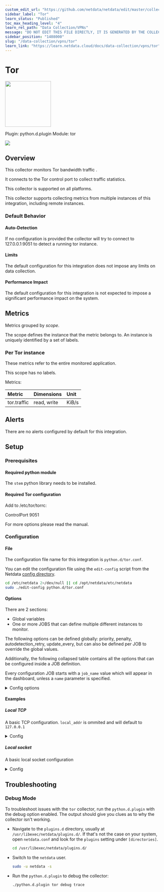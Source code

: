 ```yaml
---
custom_edit_url: "https://github.com/netdata/netdata/edit/master/collectors/python.d.plugin/tor/metadata.yaml"
sidebar_label: "Tor"
learn_status: "Published"
toc_max_heading_level: "4"
learn_rel_path: "Data Collection/VPNs"
message: "DO NOT EDIT THIS FILE DIRECTLY, IT IS GENERATED BY THE COLLECTOR'S metadata.yaml FILE"
sidebar_position: "1408000"
slug: "/data-collection/vpns/tor"
learn_link: "https://learn.netdata.cloud/docs/data-collection/vpns/tor"
---
```



# Tor


<img src="https://netdata.cloud/img/tor.svg" width="150"/>


Plugin: python.d.plugin
Module: tor

<img src="https://img.shields.io/badge/maintained%20by-Netdata-%2300ab44" />

## Overview

This collector monitors Tor bandwidth traffic .

It connects to the Tor control port to collect traffic statistics.

This collector is supported on all platforms.

This collector supports collecting metrics from multiple instances of this integration, including remote instances.


### Default Behavior

#### Auto-Detection

If no configuration is provided the collector will try to connect to 127.0.0.1:9051 to detect a running tor instance.

#### Limits

The default configuration for this integration does not impose any limits on data collection.

#### Performance Impact

The default configuration for this integration is not expected to impose a significant performance impact on the system.


## Metrics

Metrics grouped by *scope*.

The scope defines the instance that the metric belongs to. An instance is uniquely identified by a set of labels.



### Per Tor instance

These metrics refer to the entire monitored application.

This scope has no labels.

Metrics:

| Metric | Dimensions | Unit |
|:------|:----------|:----|
| tor.traffic | read, write | KiB/s |



## Alerts

There are no alerts configured by default for this integration.


## Setup

### Prerequisites

#### Required python module

The `stem` python library needs to be installed.


#### Required Tor configuration

Add to /etc/tor/torrc:

ControlPort 9051

For more options please read the manual.



### Configuration

#### File

The configuration file name for this integration is `python.d/tor.conf`.


You can edit the configuration file using the `edit-config` script from the
Netdata [config directory](/docs/configuring/configuration#the-netdata-config-directory).

```bash
cd /etc/netdata 2>/dev/null || cd /opt/netdata/etc/netdata
sudo ./edit-config python.d/tor.conf
```
#### Options

There are 2 sections:

* Global variables
* One or more JOBS that can define multiple different instances to monitor.

The following options can be defined globally: priority, penalty, autodetection_retry, update_every, but can also be defined per JOB to override the global values.

Additionally, the following collapsed table contains all the options that can be configured inside a JOB definition.

Every configuration JOB starts with a `job_name` value which will appear in the dashboard, unless a `name` parameter is specified.


<details><summary>Config options</summary>

| Name | Description | Default | Required |
|:----|:-----------|:-------|:--------:|
| update_every | Sets the default data collection frequency. | 5 | False |
| priority | Controls the order of charts at the netdata dashboard. | 60000 | False |
| autodetection_retry | Sets the job re-check interval in seconds. | 0 | False |
| penalty | Indicates whether to apply penalty to update_every in case of failures. | yes | False |
| name | Job name. This value will overwrite the `job_name` value. JOBS with the same name are mutually exclusive. Only one of them will be allowed running at any time. This allows autodetection to try several alternatives and pick the one that works. |  | False |
| control_addr | Tor control IP address | 127.0.0.1 | False |
| control_port | Tor control port. Can be either a tcp port, or a path to a socket file. | 9051 | False |
| password | Tor control password |  | False |

</details>

#### Examples

##### Local TCP

A basic TCP configuration. `local_addr` is ommited and will default to `127.0.0.1`

<details><summary>Config</summary>

```yaml
local_tcp:
 name: 'local'
 control_port: 9051
 password: <password> # if required

```
</details>

##### Local socket

A basic local socket configuration

<details><summary>Config</summary>

```yaml
local_socket:
 name: 'local'
 control_port: '/var/run/tor/control'
 password: <password> # if required

```
</details>



## Troubleshooting

### Debug Mode

To troubleshoot issues with the `tor` collector, run the `python.d.plugin` with the debug option enabled. The output
should give you clues as to why the collector isn't working.

- Navigate to the `plugins.d` directory, usually at `/usr/libexec/netdata/plugins.d/`. If that's not the case on
  your system, open `netdata.conf` and look for the `plugins` setting under `[directories]`.

  ```bash
  cd /usr/libexec/netdata/plugins.d/
  ```

- Switch to the `netdata` user.

  ```bash
  sudo -u netdata -s
  ```

- Run the `python.d.plugin` to debug the collector:

  ```bash
  ./python.d.plugin tor debug trace
  ```


